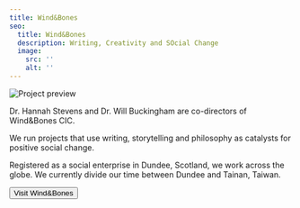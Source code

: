 ```yaml
---
title: Wind&Bones
seo:
  title: Wind&Bones
  description: Writing, Creativity and SOcial Change
  image:
    src: ''
    alt: ''
---
```



![Project preview](/project-3.jpg)

Dr. Hannah Stevens and Dr. Will Buckingham are co-directors of Wind&Bones CIC.

We run projects that use writing, storytelling and philosophy as catalysts for positive social change.

Registered as a social enterprise in Dundee, Scotland, we work across the globe. We currently divide our time between Dundee and Tainan, Taiwan.

<Button href="https://www.windandbones.com">Visit Wind&Bones</Button>
